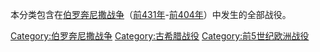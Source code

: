 本分类包含在[[伯罗奔尼撒战争|伯罗奔尼撒战争]]（[[前431年|前431年]]-[[前404年|前404年]]）中发生的全部战役。

{{Commons cat|Battles of the Peloponnesian War}}
[[Category:伯罗奔尼撒战争|Category:伯罗奔尼撒战争]]
[[Category:古希腊战役|Category:古希腊战役]]
[[Category:前5世纪欧洲战役|Category:前5世纪欧洲战役]]